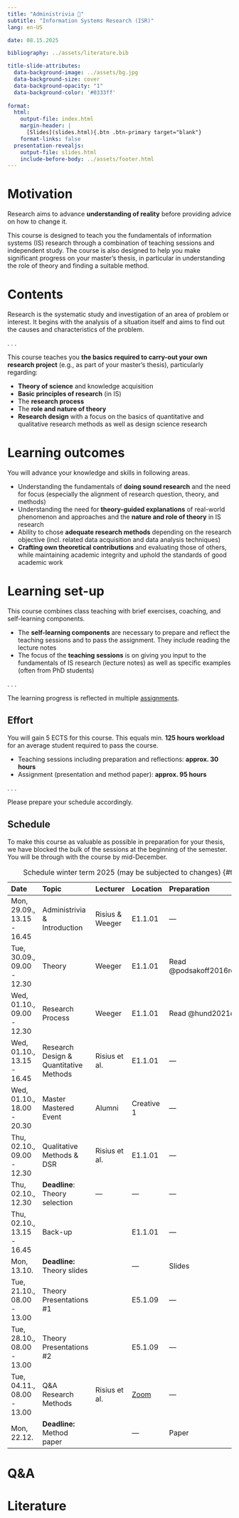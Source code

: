 ```yaml
---
title: "Administrivia 🧐"  
subtitle: "Information Systems Research (ISR)"
lang: en-US

date: 08.15.2025

bibliography: ../assets/literature.bib

title-slide-attributes:
  data-background-image: ../assets/bg.jpg
  data-background-size: cover
  data-background-opacity: "1"
  data-background-color: '#0333ff'
  
format: 
  html:
    output-file: index.html
    margin-header: | 
      [Slides](slides.html){.btn .btn-primary target="blank"}
    format-links: false    
  presentation-revealjs:
    output-file: slides.html 
    include-before-body: ../assets/footer.html
---
```


# Motivation {.vertical-center background-color="#0333ff"}

::: large
Research aims to advance **understanding of reality** before providing advice on how to change it.
:::

::: notes
This course is designed to teach you the fundamentals of information systems (IS) research through a combination of teaching sessions and independent study. The course is also designed to help you make significant progress on your master's thesis, in particular in understanding the role of theory and finding a suitable method.
:::

# Contents

Research is the systematic study and investigation of an area of problem or interest. It begins with the analysis of a situation itself and aims to find out the causes and characteristics of the problem.

. . .

This course teaches you **the basics required to carry-out your own research project** (e.g., as part of your master's thesis), particularly regarding:

::: incremental
-   **Theory of science** and knowledge acquisition
-   **Basic principles of research** (in IS)
-   The **research process**
-   The **role and nature of theory**
-   **Research design** with a focus on the basics of quantitative and qualitative research methods as well as design science research
:::

# Learning outcomes

You will advance your knowledge and skills in following areas.

::: incremental
-   Understanding the fundamentals of **doing sound research** and the need for focus (especially the alignment of research question, theory, and methods)
-   Understanding the need for **theory-guided explanations** of real-world phenomenon and approaches and the **nature and role of theory** in IS research
-   Ability to chose **adequate research methods** depending on the research objective (incl. related data acquisition and data analysis techniques)
-   **Crafting own theoretical contributions** and evaluating those of others, while maintaining academic integrity and uphold the standards of good academic work
:::

# Learning set-up

This course combines class teaching with brief exercises, coaching, and self-learning components.

::: incremental
-   The **self-learning components** are necessary to prepare and reflect the teaching sessions and to pass the assignment. They include reading the lecture notes
-   The focus of the **teaching sessions** is on giving you input to the fundamentals of IS research (lecture notes) as well as specific examples (often from PhD students)
:::

. . .

The learning progress is reflected in multiple [assignments](../assignment/).

## Effort

You will gain 5 ECTS for this course. This equals min. **125 hours workload** for an average student required to pass the course.

::: incremental
-   Teaching sessions including preparation and reflections: **approx. 30 hours**
-   Assignment (presentation and method paper): **approx. 95 hours**
:::

. . .

Please prepare your schedule accordingly.

## Schedule {.scrollable .smaller}

::: notes
To make this course as valuable as possible in preparation for your thesis, we have blocked the bulk of the sessions at the beginning of the semester. You will be through with the course by mid-December.
:::

::: column-page-right

| Date                       | Topic                                  | Lecturer        | Location   | Preparation                        |
|:---------------------------|:---------------------------------------|-----------------|:-----------|:-----------------------------------|
| Mon, 29.09., 13.15 - 16.45 | Administrivia & Introduction           | Risius & Weeger | E1.1.01    | —                                  |
| Tue, 30.09., 09.00 - 12.30 | Theory                                 | Weeger          | E1.1.01    | Read @podsakoff2016recommendations |
| Wed, 01.10., 09.00 - 12.30 | Research Process                       | Weeger          | E1.1.01    | Read @hund2021digital              |
| Wed, 01.10., 13.15 - 16.45 | Research Design & Quantitative Methods | Risius et al.   | E1.1.01    | —                                  |
| Wed, 01.10., 18.00 - 20.30 | Master Mastered Event                  | Alumni          | Creative 1 | —                                  |
| Thu, 02.10., 09.00 - 12.30 | Qualitative Methods & DSR              | Risius et al.   | E1.1.01    | —                                  |
| Thu, 02.10., 12.30         | **Deadline**: Theory selection         | —               | —          | —                                  |
| Thu, 02.10., 13.15 - 16.45 | Back-up                                |                 | E1.1.01    | —                                  |
| Mon, 13.10.                | **Deadline:** Theory slides            |                 | —          | Slides                             |
| Tue, 21.10., 08.00 - 13.00 | Theory Presentations #1                |                 | E5.1.09    | —                                  |
| Tue, 28.10., 08.00 - 13.00 | Theory Presentations #2                |                 | E5.1.09    | —                                  |
| Tue, 04.11., 08.00 - 13.00 | Q&A Research Methods                   | Risius et al.   | [Zoom](https://hs-neu-ulm.zoom-x.de/j/61365725180?pwd=HrlaBtHQx9OZSzK0f0AGPMEw96APbP.1)   | —                                  |
| Mon, 22.12.                | **Deadline:** Method paper             |                 | —          | Paper                              |

: Schedule winter term 2025 (may be subjected to changes) {#tbl-schedule}
:::

# Q&A {.html-hidden .unlisted .vertical-center background-color="#0333ff" background-image="../assets/bg.jpg"}

# Literature {visibility="hidden"}

::: {#refs}
:::